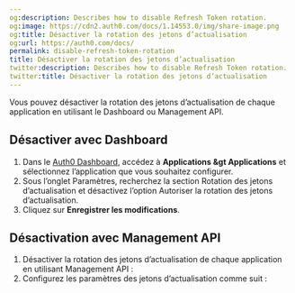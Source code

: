 ```yaml
---
og:description: Describes how to disable Refresh Token rotation.
og:image: https://cdn2.auth0.com/docs/1.14553.0/img/share-image.png
og:title: Désactiver la rotation des jetons d’actualisation
og:url: https://auth0.com/docs/
permalink: disable-refresh-token-rotation
title: Désactiver la rotation des jetons d’actualisation
twitter:description: Describes how to disable Refresh Token rotation.
twitter:title: Désactiver la rotation des jetons d’actualisation
---
```


Vous pouvez désactiver la rotation des jetons d’actualisation de chaque application en utilisant le Dashboard ou Management API.

## Désactiver avec Dashboard

1. Dans le [Auth0 Dashboard](%24%7Bmanage_url%7D), accédez à **Applications &gt Applications** et sélectionnez l’application que vous souhaitez configurer.
2. Sous l’onglet Paramètres, recherchez la section Rotation des jetons d’actualisation et désactivez l’option Autoriser la rotation des jetons d’actualisation.
3. Cliquez sur **Enregistrer les modifications**.

## Désactivation avec Management API

1. Désactiver la rotation des jetons d’actualisation de chaque application en utilisant Management API :
2. Configurez les paramètres des jetons d’actualisation comme suit :